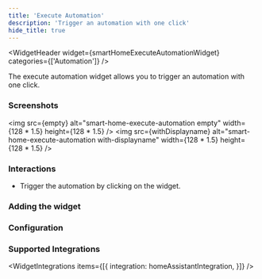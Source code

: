 ```yaml
---
title: 'Execute Automation'
description: 'Trigger an automation with one click'
hide_title: true
---
```




<WidgetHeader
  widget={smartHomeExecuteAutomationWidget}
  categories={['Automation']}
/>

The execute automation widget allows you to trigger an automation with one click.

### Screenshots


<img src={empty} alt="smart-home-execute-automation empty" width={128 * 1.5} height={128 * 1.5} />
<img src={withDisplayname} alt="smart-home-execute-automation with-displayname" width={128 * 1.5} height={128 * 1.5} />

### Interactions

- Trigger the automation by clicking on the widget.

### Adding the widget

<AddingWidget />

### Configuration
<WidgetConfig configuration={smartHomeExecuteAutomationWidget.configuration} />

### Supported Integrations

<WidgetIntegrations items={[{
    integration: homeAssistantIntegration,
}]} />